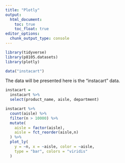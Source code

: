 ```yaml
---
title: "Plotly"
output: 
  html_document:
    toc: true
    toc_float: true
editor_options: 
  chunk_output_type: console
---
```


```r
library(tidyverse)
library(p8105.datasets)
library(plotly)

data("instacart")
```

The data will be presented here is the "instacart" data.

```r
instacart = 
  instacart %>% 
  select(product_name, aisle, department) 
```

```r
instacart %>% 
  count(aisle) %>% 
  filter(n > 10000) %>% 
  mutate(
    aisle = factor(aisle),
    aisle = fct_reorder(aisle,n)
  ) %>% 
  plot_ly(
    y = ~n, x = ~aisle, color = ~aisle, 
    type = "bar", colors = "viridis"
  )

```

